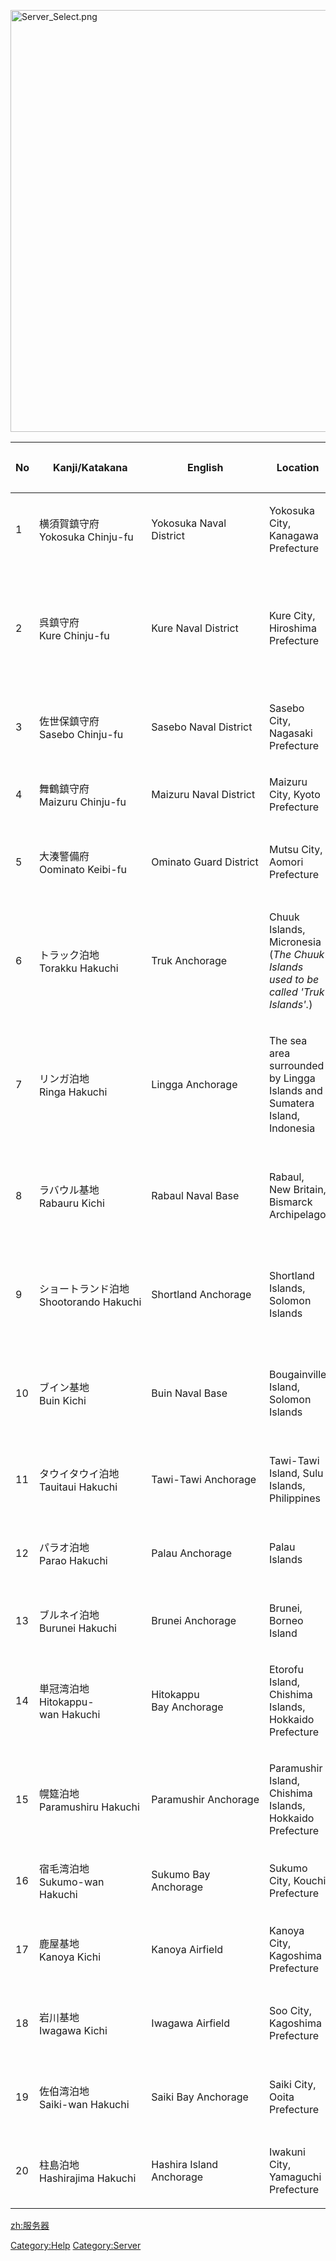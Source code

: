 [[File:Server_Select.png|left|675px]]
{{clear}}

{| class="wikitable" border="0"
|-
! scope="col" style="width:50px;" |No
! scope="col" style="width:120px;" |Kanji/Katakana
! scope="col" style="width:120px;" |English
! scope="col" style="width:160px;" |Location
! scope="col" style="width:150px;" |Nearby Sea
! scope="col" style="width:70px;" |Launch
|-
|1
|横須賀鎮守府<br />Yokosuka Chinju-fu
|Yokosuka Naval District
|Yokosuka City, Kanagawa Prefecture
|Tokyo Bay, Pacific Ocean
| style="text-align:center;" |23 Apr<br />2013
|-
|2
|呉鎮守府<br />Kure Chinju-fu
|Kure Naval District
|Kure City, Hiroshima Prefecture
|Seto Inland Sea, Sea of Japan, East China Sea, Pacific Ocean
| style="text-align:center;" |10 Jul<br />2013
|-
|3
|佐世保鎮守府<br />Sasebo Chinju-fu
|Sasebo Naval District
|Sasebo City, Nagasaki Prefecture
|East China Sea
| style="text-align:center;" |10 Jul<br />2013
|-
|4
|舞鶴鎮守府<br />Maizuru Chinju-fu
|Maizuru Naval District
|Maizuru City, Kyoto Prefecture
|Sea of Japan
| style="text-align:center;" |17 Jul<br />2013
|-
|5
|大湊警備府<br />Oominato Keibi-fu
|Ominato Guard District
|Mutsu City, Aomori Prefecture
|Pacific Ocean, Sea of Japan
| style="text-align:center;" |07 Aug<br />2013
|-
|6
|トラック泊地<br />Torakku Hakuchi
|Truk Anchorage
|Chuuk Islands, Micronesia<br />(''The Chuuk Islands used to be called 'Truk Islands'.'')
|Pacific Ocean
| style="text-align:center;" |10 Aug<br />2013
|-
|7
|リンガ泊地<br />Ringa Hakuchi
|Lingga Anchorage
|The sea area surrounded by Lingga Islands and Sumatera Island, Indonesia
|South China Sea, Java Sea
| style="text-align:center;" |17 Aug<br />2013
|-
|8
|ラバウル基地<br />Rabauru Kichi
|Rabaul Naval Base
|Rabaul, New Britain, Bismarck Archipelago
|Bismarck Sea, Solomon Sea, Pacific Ocean
| style="text-align:center;" |21 Aug<br />2013
|-
|9
|ショートランド泊地<br />Shootorando Hakuchi
|Shortland Anchorage
|Shortland Islands, Solomon Islands
|Solomon Sea, New Georgia Sound, Pacific Ocean
| style="text-align:center;" |30 Aug<br />2013
|-
|10
|ブイン基地<br />Buin Kichi
|Buin Naval Base
|Bougainville Island, Solomon Islands
|Solomon Sea, New Georgia Sound, Pacific Ocean
| style="text-align:center;" |13 Sep<br />2013
|-
|11
|タウイタウイ泊地<br />Tauitaui Hakuchi
|Tawi-Tawi Anchorage
|Tawi-Tawi Island, Sulu Islands, Philippines
|Sulu Sea, Celebes Sea
| style="text-align:center;" |28 Sep<br />2013
|-
|12
|パラオ泊地<br />Parao Hakuchi
|Palau Anchorage
|Palau Islands
|Pacific Ocean, Philippines Sea
| style="text-align:center;" |09 Oct<br />2013
|-
|13
|ブルネイ泊地<br />Burunei Hakuchi
|Brunei Anchorage
|Brunei, Borneo Island
|South China Sea
| style="text-align:center;" |06 Nov<br />2013
|-
|14
|単冠湾泊地<br />Hitokappu-wan Hakuchi
|Hitokappu Bay Anchorage
|Etorofu Island, Chishima Islands, Hokkaido Prefecture
|Sea of Okhotsk, Pacific Ocean
| style="text-align:center;" |02 Dec<br />2013
|-
|15
|幌筵泊地<br />Paramushiru Hakuchi
|Paramushir Anchorage
|Paramushir Island, Chishima Islands, Hokkaido Prefecture
|Sea of Okhotsk, Pacific Ocean
| style="text-align:center;" |12 Dec<br />2013
|-
|16
|宿毛湾泊地<br />Sukumo-wan Hakuchi
|Sukumo Bay Anchorage
|Sukumo City, Kouchi Prefecture
|Pacific Ocean
| style="text-align:center;" |01 Feb<br />2014
|-
|17
|鹿屋基地<br />Kanoya Kichi
|Kanoya Airfield
|Kanoya City, Kagoshima Prefecture
|Pacific Ocean, East China sea
| style="text-align:center;" |01 Mar<br />2014
|-
|18
|岩川基地<br />Iwagawa Kichi
|Iwagawa Airfield
|Soo City, Kagoshima Prefecture
|Pacific Ocean, East China sea
| style="text-align:center;" |17 Mar<br />2014
|-
|19
|佐伯湾泊地<br />Saiki-wan Hakuchi
|Saiki Bay Anchorage
|Saiki City, Ooita Prefecture
|Pacific Ocean, East China sea
| style="text-align:center;" |07 Jan<br />2015
|-
|20
|柱島泊地<br />Hashirajima Hakuchi
|Hashira Island Anchorage
|Iwakuni City, Yamaguchi Prefecture
|Pacific Ocean, Seto Inland Sea
| style="text-align:center;" |17 Jun<br />2015
|}

[[Category:Help]]
[[Category:Server]]
[[zh:服务器]]